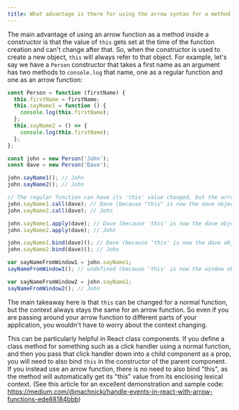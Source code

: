 ```yaml
---
title: What advantage is there for using the arrow syntax for a method in a constructor?
---
```


The main advantage of using an arrow function as a method inside a constructor is that the value of `this` gets set at the time of the function creation and can't change after that. So, when the constructor is used to create a new object, `this` will always refer to that object. For example, let's say we have a `Person` constructor that takes a first name as an argument has two methods to `console.log` that name, one as a regular function and one as an arrow function:

```js
const Person = function (firstName) {
  this.firstName = firstName;
  this.sayName1 = function () {
    console.log(this.firstName);
  };
  this.sayName2 = () => {
    console.log(this.firstName);
  };
};

const john = new Person('John');
const dave = new Person('Dave');

john.sayName1(); // John
john.sayName2(); // John

// The regular function can have its 'this' value changed, but the arrow function cannot
john.sayName1.call(dave); // Dave (because "this" is now the dave object)
john.sayName2.call(dave); // John

john.sayName1.apply(dave); // Dave (because 'this' is now the dave object)
john.sayName2.apply(dave); // John

john.sayName1.bind(dave)(); // Dave (because 'this' is now the dave object)
john.sayName2.bind(dave)(); // John

var sayNameFromWindow1 = john.sayName1;
sayNameFromWindow1(); // undefined (because 'this' is now the window object)

var sayNameFromWindow2 = john.sayName2;
sayNameFromWindow2(); // John
```

The main takeaway here is that `this` can be changed for a normal function, but the context always stays the same for an arrow function. So even if you are passing around your arrow function to different parts of your application, you wouldn't have to worry about the context changing.

This can be particularly helpful in React class components. If you define a class method for something such as a click handler using a normal function, and then you pass that click handler down into a child component as a prop, you will need to also bind `this` in the constructor of the parent component. If you instead use an arrow function, there is no need to also bind "this", as the method will automatically get its "this" value from its enclosing lexical context. (See this article for an excellent demonstration and sample code: https://medium.com/@machnicki/handle-events-in-react-with-arrow-functions-ede88184bbb)
